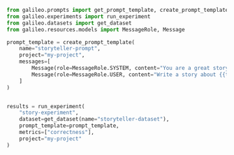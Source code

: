 ```python Python
from galileo.prompts import get_prompt_template, create_prompt_template
from galileo.experiments import run_experiment
from galileo.datasets import get_dataset
from galileo.resources.models import MessageRole, Message

prompt_template = create_prompt_template(
	name="storyteller-prompt",
	project="my-project",
	messages=[
		Message(role=MessageRole.SYSTEM, content="You are a great storyteller."),
		Message(role=MessageRole.USER, content="Write a story about {{topic}}")
	]
)


results = run_experiment(
	"story-experiment",
	dataset=get_dataset(name="storyteller-dataset"),
	prompt_template=prompt_template,
	metrics=["correctness"],
	project="my-project"
)
```
